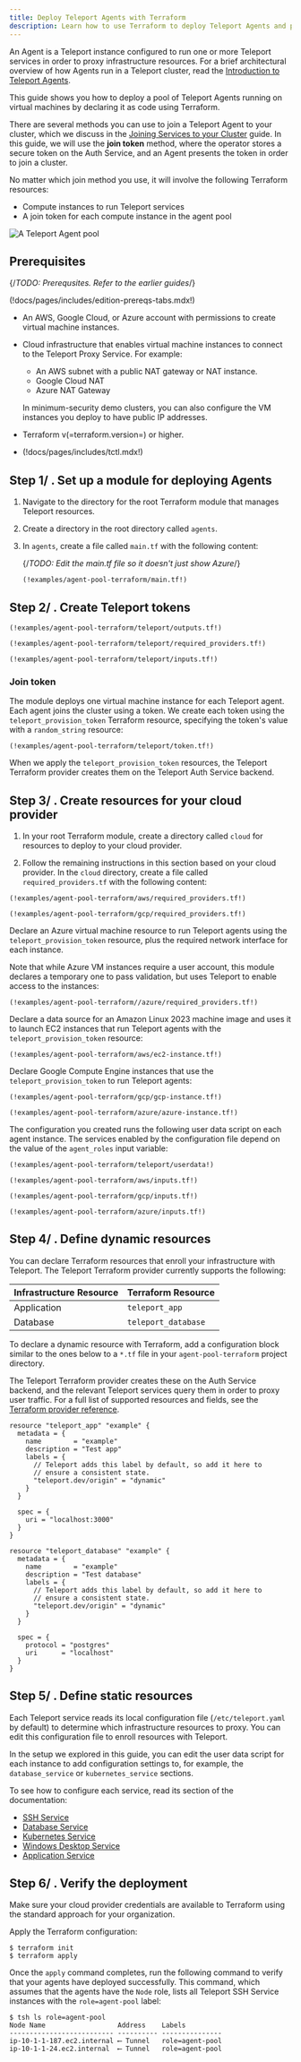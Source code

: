 ```yaml
---
title: Deploy Teleport Agents with Terraform
description: Learn how to use Terraform to deploy Teleport Agents and protect resources in your infrastructure.
---
```


An Agent is a Teleport instance configured to run one or more Teleport services
in order to proxy infrastructure resources. For a brief architectural overview
of how Agents run in a Teleport cluster, read the [Introduction to Teleport
Agents](introduction.mdx).

This guide shows you how to deploy a pool of Teleport Agents running on virtual
machines by declaring it as code using Terraform.

There are several methods you can use to join a Teleport Agent to your cluster,
which we discuss in the [Joining Services to your
Cluster](join-services-to-your-cluster.mdx) guide. In this guide, we will use
the **join token** method, where the operator stores a secure token on the Auth
Service, and an Agent presents the token in order to join a cluster.

No matter which join method you use, it will involve the following Terraform
resources:

- Compute instances to run Teleport services
- A join token for each compute instance in the agent pool

![A Teleport Agent pool](../../img/tf-agent-diagram.png)

## Prerequisites

{/*TODO: Prerequsites. Refer to the earlier guides*/}

(!docs/pages/includes/edition-prereqs-tabs.mdx!)

- An AWS, Google Cloud, or Azure account with permissions to create virtual
  machine instances.
  
- Cloud infrastructure that enables virtual machine instances to connect to the
  Teleport Proxy Service. For example:
  - An AWS subnet with a public NAT gateway or NAT instance.
  - Google Cloud NAT
  - Azure NAT Gateway

  In minimum-security demo clusters, you can also configure the VM instances you
  deploy to have public IP addresses.

- Terraform v(=terraform.version=) or higher.

- (!docs/pages/includes/tctl.mdx!)

## Step 1/ . Set up a module for deploying Agents

1. Navigate to the directory for the root Terraform module that manages Teleport
   resources.
1. Create a directory in the root directory called `agents`.
1. In `agents`, create a file called `main.tf` with the following content:

   {/*TODO: Edit the main.tf file so it doesn't just show Azure*/}

   ```hcl
   (!examples/agent-pool-terraform/main.tf!)
   ```

## Step 2/ . Create Teleport tokens

  ```hcl
  (!examples/agent-pool-terraform/teleport/outputs.tf!)
  ```

  ```hcl 
  (!examples/agent-pool-terraform/teleport/required_providers.tf!)
  ```

  ```hcl 
  (!examples/agent-pool-terraform/teleport/inputs.tf!)
  ```

### Join token

The module deploys one virtual machine instance for each Teleport agent. Each
agent joins the cluster using a token. We create each token using the
`teleport_provision_token` Terraform resource, specifying the token's value with
a `random_string` resource:

```hcl
(!examples/agent-pool-terraform/teleport/token.tf!)
```

When we apply the `teleport_provision_token` resources, the Teleport Terraform
provider creates them on the Teleport Auth Service backend. 

## Step 3/ . Create resources for your cloud provider

1. In your root Terraform module, create a directory called `cloud` for
   resources to deploy to your cloud provider.

1. Follow the remaining instructions in this section based on your cloud
   provider. In the `cloud` directory, create a file called
   `required_providers.tf` with the following content:

  <Tabs>
  <TabItem label="AWS">

  ```hcl 
  (!examples/agent-pool-terraform/aws/required_providers.tf!)
  ```

  </TabItem>
  <TabItem label="Google Cloud">

  ```hcl 
  (!examples/agent-pool-terraform/gcp/required_providers.tf!)
  ```

  </TabItem>
  <TabItem label="Azure">

  Declare an Azure virtual machine resource to run Teleport agents using the
  `teleport_provision_token` resource, plus the required network interface for
  each instance. 
  
  Note that while Azure VM instances require a user account, this module
  declares a temporary one to pass validation, but uses Teleport to enable
  access to the instances:

  ```hcl 
  (!examples/agent-pool-terraform//azure/required_providers.tf!)
  ```

  </TabItem>
  </Tabs>


  <Tabs>
  <TabItem label="AWS">

  Declare a data source for an Amazon Linux 2023 machine image and uses it to
  launch EC2 instances that run Teleport agents with the
  `teleport_provision_token` resource:

  ```hcl 
  (!examples/agent-pool-terraform/aws/ec2-instance.tf!)
  ```

  </TabItem>
  <TabItem label="Google Cloud">

  Declare Google Compute Engine instances that use the
  `teleport_provision_token` to run Teleport agents:

  ```hcl 
  (!examples/agent-pool-terraform/gcp/gcp-instance.tf!)
  ```

  </TabItem>
  <TabItem label="Azure">

  ```hcl 
  (!examples/agent-pool-terraform/azure/azure-instance.tf!)
  ```

  </TabItem>
  </Tabs>

The configuration you created runs the following user data script on each agent
instance. The services enabled by the configuration file depend on the value of
the `agent_roles` input variable:

```hcl
(!examples/agent-pool-terraform/teleport/userdata!)
```
  <Tabs>
  <TabItem label="AWS">

  ```hcl 
  (!examples/agent-pool-terraform/aws/inputs.tf!)
  ```

  </TabItem>
  <TabItem label="Google Cloud">

  ```hcl 
  (!examples/agent-pool-terraform/gcp/inputs.tf!)
  ```

  </TabItem>
  <TabItem label="Azure">

  ```hcl 
  (!examples/agent-pool-terraform/azure/inputs.tf!)
  ```
  </TabItem>
  </Tabs>

## Step 4/ . Define dynamic resources

You can declare Terraform resources that enroll your infrastructure with
Teleport. The Teleport Terraform provider currently supports the following:

|Infrastructure Resource|Terraform Resource|
|---|---|
|Application|`teleport_app`|
|Database|`teleport_database`|

To declare a dynamic resource with Terraform, add a configuration block similar
to the ones below to a `*.tf` file in your `agent-pool-terraform` project
directory. 

The Teleport Terraform provider creates these on the Auth Service backend, and
the relevant Teleport services query them in order to proxy user traffic. For a
full list of supported resources and fields, see the [Terraform provider
reference](../reference/terraform-provider.mdx).

<Tabs>
<TabItem label="Application">

```hcl
resource "teleport_app" "example" {
  metadata = {
    name        = "example"
    description = "Test app"
    labels = {
      // Teleport adds this label by default, so add it here to
      // ensure a consistent state.
      "teleport.dev/origin" = "dynamic"
    }
  }

  spec = {
    uri = "localhost:3000"
  }
}
```

</TabItem>
<TabItem label="Database">

```hcl
resource "teleport_database" "example" {
  metadata = {
    name        = "example"
    description = "Test database"
    labels = {
      // Teleport adds this label by default, so add it here to
      // ensure a consistent state.
      "teleport.dev/origin" = "dynamic"
    }
  }

  spec = {
    protocol = "postgres"
    uri      = "localhost"
  }
}
```

</TabItem>
</Tabs>

## Step 5/ . Define static resources

Each Teleport service reads its local configuration file (`/etc/teleport.yaml`
by default) to determine which infrastructure resources to proxy. You can edit
this configuration file to enroll resources with Teleport.

In the setup we explored in this guide, you can edit the user data script for
each instance to add configuration settings to, for example, the
`database_service` or `kubernetes_service` sections.

To see how to configure each service, read its section of the documentation:

- [SSH Service](../server-access/introduction.mdx)
- [Database Service](../database-access/introduction.mdx)
- [Kubernetes Service](../kubernetes-access/introduction.mdx)
- [Windows Desktop Service](../desktop-access/introduction.mdx)
- [Application Service](../application-access/introduction.mdx)



## Step 6/ . Verify the deployment

Make sure your cloud provider credentials are available to Terraform using the
standard approach for your organization.

Apply the Terraform configuration:

```code
$ terraform init
$ terraform apply
```

Once the `apply` command completes, run the following command to verify that
your agents have deployed successfully. This command, which assumes that the
agents have the `Node` role, lists all Teleport SSH Service instances with the
`role=agent-pool` label:

```code
$ tsh ls role=agent-pool
Node Name                  Address    Labels
-------------------------- ---------- ---------------
ip-10-1-1-187.ec2.internal ⟵ Tunnel   role=agent-pool
ip-10-1-1-24.ec2.internal  ⟵ Tunnel   role=agent-pool
```


